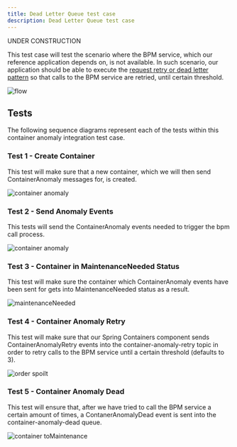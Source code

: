 ```yaml
---
title: Dead Letter Queue test case
description: Dead Letter Queue test case
---
```


<InlineNotification kind="warning">
UNDER CONSTRUCTION
</InlineNotification>

This test case will test the scenario where the BPM service, which our reference application depends on, is not available. In such scenario, our application should be able to execute the [request retry or dead letter pattern](../../implementation/dead-letter-queue/) so that calls to the BPM service are retried, until certain threshold.

![flow](images/Slide1.png)

## Tests

The following sequence diagrams represent each of the tests within this container anomaly integration test case.

### Test 1 - Create Container

This test will make sure that a new container, which we will then send ContainerAnomaly messages for, is created.

![container anomaly](images/Slide2.png)

### Test 2 - Send Anomaly Events

This tests will send the ContainerAnomaly events needed to trigger the bpm call process.

![container anomaly](images/Slide3.png)

### Test 3 - Container in MaintenanceNeeded Status

This test will make sure the container which ContainerAnomaly events have been sent for gets into MaintenanceNeeded status as a result.

![maintenanceNeeded](images/Slide4.png)

### Test 4 - Container Anomaly Retry

This test will make sure that our Spring Containers component sends ContainerAnomalyRetry events into the container-anomaly-retry topic in order to retry calls to the BPM service until a certain threshold (defaults to 3).

![order spoilt](images/Slide5.png)

### Test 5 - Container Anomaly Dead

This test will ensure that, after we have tried to call the BPM service a certain amount of times, a ContanerAnomalyDead event is sent into the container-anomaly-dead queue.

![container toMaintenance](images/Slide6.png)
